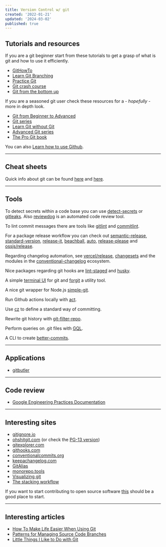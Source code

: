 ```yaml
---
title: Version Control w/ git
created: '2022-01-21'
updated: '2024-03-02'
published: true
---
```


## Tutorials and resources

If you are a git beginner start from these tutorials to get a grasp of what is git and how to use it efficiently.

-   [GitHowTo](https://githowto.com/)
-   [Learn Git Branching](https://learngitbranching.js.org/)
-   [Practice Git](https://gitexercises.fracz.com/)
-   [Git crash course](https://neros.dev/blog/git-crash-course-part-1/)
-   [Git from the bottom up](https://jwiegley.github.io/git-from-the-bottom-up/)

If you are a seasoned git user check these resources for a - _hopefully_ - more in depth look.

-   [Git from Beginner to Advanced](https://www.madebymike.com.au/writing/how-to-git/)
-   [Git series](https://www.daolf.com/posts/git-series-part-1/)
-   [Learn Git without Git](https://itoshkov.github.io/git-tutorial)
-   [Advanced Git series](https://css-tricks.com/creating-the-perfect-commit-in-git/)
-   [The Pro Git book](https://git-scm.com/book/en/v2)

You can also [Learn how to use Github](https://skills.github.com/).

---

## Cheat sheets

Quick info about git can be found [here](https://github.com/bennadel/git-cheat-sheet) and [here](https://education.github.com/git-cheat-sheet-education.pdf).

---

## Tools

To detect secrets within a code base you can use [detect-secrets](https://github.com/Yelp/detect-secrets) or [gitleaks](https://github.com/zricethezav/gitleaks).
Also [reviewdog](https://github.com/reviewdog/reviewdog) is an automated code review tool.

To lint commit messages there are tools like [gitlint](https://github.com/jorisroovers/gitlint)
and [commitlint](https://github.com/conventional-changelog/commitlint).

For a package release workflow you can check out [semantic-release](https://github.com/semantic-release/semantic-release),
[standard-version](https://github.com/conventional-changelog/standard-version), [release-it](https://github.com/release-it/release-it),
[beachball](https://github.com/microsoft/beachball), [auto](https://github.com/intuit/auto), [release-please](https://github.com/googleapis/release-please)
and [ossjs/release](https://github.com/ossjs/release).

Regarding changelog automation, see [vercel/release](https://github.com/vercel/release), [changesets](https://github.com/changesets/changesets) and the modules
in the [conventional-changelog](https://github.com/conventional-changelog/conventional-changelog) ecosystem.

Nice packages regarding git hooks are [lint-staged](https://github.com/okonet/lint-staged) and [husky](https://github.com/typicode/husky).

A simple [terminal UI](https://github.com/jesseduffield/lazygit) for git and [forgit](https://github.com/wfxr/forgit) a utility tool.

A nice git wrapper for Node.js [simple-git](https://github.com/steveukx/git-js).

Run Github actions locally with [act](https://github.com/nektos/act).

Use [cz](https://github.com/commitizen-tools/commitizen) to define a standard way of committing.

Rewrite git history with [git-filter-repo](https://github.com/newren/git-filter-repo).

Perform queries on .git files with [GQL](https://github.com/AmrDeveloper/GQL).

A CLI to create [better-commits](https://github.com/Everduin94/better-commits).

---

## Applications

-   [gitbutler](https://github.com/gitbutlerapp/gitbutler)

---

## Code review

-   [Google Engineering Practices Documentation](https://google.github.io/eng-practices/)

---

## Interesting sites

-   [gitignore.io](https://www.toptal.com/developers/gitignore)
-   [ohshitgit.com](https://ohshitgit.com/) (or check the [PG-13 version](https://dangitgit.com/))
-   [gitexplorer.com](https://gitexplorer.com/)
-   [githooks.com](https://githooks.com/)
-   [conventionalcommits.org](https://www.conventionalcommits.org/en/v1.0.0/)
-   [keepachangelog.com](https://keepachangelog.com/en/1.0.0/)
-   [GitAlias](https://github.com/GitAlias/gitalias)
-   [monorepo.tools](https://monorepo.tools/)
-   [Visualizing git](https://git-school.github.io/visualizing-git/)
-   [The stacking workflow](https://stacking.dev/)

If you want to start contributing to open source software [this](http://firsttimersonly.com/) should be a good place to start.

---

## Interesting articles

-   [How To Make Life Easier When Using Git](https://www.smashingmagazine.com/make-life-easier-when-using-git)
-   [Patterns for Managing Source Code Branches](https://martinfowler.com/articles/branching-patterns.html)
-   [Little Things I Like to Do with Git](https://csswizardry.com/2017/05/little-things-i-like-to-do-with-git)
